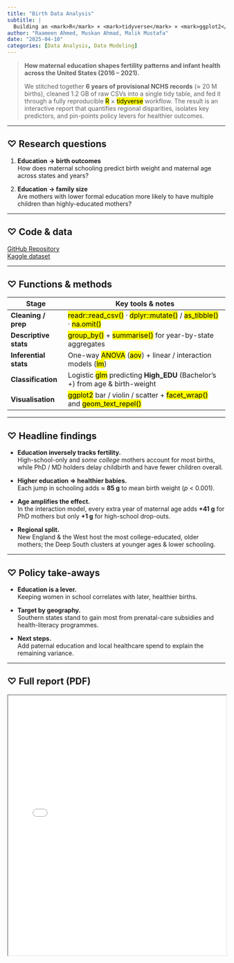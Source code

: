 ```yaml
---
title: "Birth Data Analysis"
subtitle: |
  Building an <mark>R</mark> × <mark>tidyverse</mark> × <mark>ggplot2</mark> pipeline to model U.S. births (2016 – 2021)
author: "Raameen Ahmed, Muskan Ahmad, Malik Mustafa"
date: "2025-04-10"
categories: [Data Analysis, Data Modeling]
---
```


::: {.content-card}

> **How maternal education shapes fertility patterns and infant health across the United States (2016 – 2021).**  
>
> We stitched together **6 years of provisional NCHS records** (≈ 20 M births), cleaned 1.2 GB of raw CSVs into a single tidy table, and fed it through a fully reproducible <mark>R</mark> × <mark>tidyverse</mark> workflow. The result is an interactive report that quantifies regional disparities, isolates key predictors, and pin-points policy levers for healthier outcomes.

:::
---

## ♡ Research questions

::: {.content-card}

1. **Education → birth outcomes**  
   How does maternal schooling predict birth weight and maternal age across
   states and years?

2. **Education → family size**  
   Are mothers with lower formal education more likely to have multiple
   children than highly-educated mothers?

:::

---

## ♡ Code & data

::: {.content-card}
::: {.js-hover-effect}

[GitHub Repository](https://github.com/raameena/Birth-Data-Analysis){target="_blank"}  
[Kaggle dataset](https://www.kaggle.com/datasets/danbraswell/temporary-us-births){target="_blank"}

:::
:::

---

## ♡ Functions & methods

::: {.content-card}

| Stage | Key tools & notes |
|-------|-------------------|
| **Cleaning / prep** | <mark>readr::read_csv()</mark> · <mark>dplyr::mutate()</mark> / <mark>as_tibble()</mark> · <mark>na.omit()</mark> |
| **Descriptive stats** | <mark>group_by()</mark> + <mark>summarise()</mark> for year-by-state aggregates |
| **Inferential stats** | One-way <mark>ANOVA</mark> (<mark>aov</mark>) + linear / interaction models (<mark>lm</mark>) |
| **Classification** | Logistic <mark>glm</mark> predicting **High_EDU** (Bachelor’s +) from age & birth-weight |
| **Visualisation** | <mark>ggplot2</mark> bar / violin / scatter + <mark>facet_wrap()</mark> and <mark>geom_text_repel()</mark> |

:::

---

## ♡ Headline findings

::: {.content-card}

* **Education inversely tracks fertility.**  
  High-school-only and *some college* mothers account for most births, while
  PhD / MD holders delay childbirth and have fewer children overall.

* **Higher education ⇒ healthier babies.**  
  Each jump in schooling adds ≈ **85 g** to mean birth weight (*p* < 0.001).

* **Age amplifies the effect.**  
  In the interaction model, every extra year of maternal age adds **+41 g**
  for PhD mothers but only **+1 g** for high-school drop-outs.

* **Regional split.**  
  New England & the West host the most college-educated, older mothers; the
  Deep South clusters at younger ages & lower schooling.

:::

---

## ♡ Policy take-aways

::: {.content-card}

* **Education is a lever.**  
  Keeping women in school correlates with later, healthier births.

* **Target by geography.**  
  Southern states stand to gain most from prenatal-care subsidies and
  health-literacy programmes.

* **Next steps.**  
  Add paternal education and local healthcare spend to explain the remaining
  variance.

:::

---

## ♡ Full report (PDF)

::: {.content-card}
<iframe src="BirthDataAnalysis.pdf" width="100%" height="600px"></iframe>
:::

